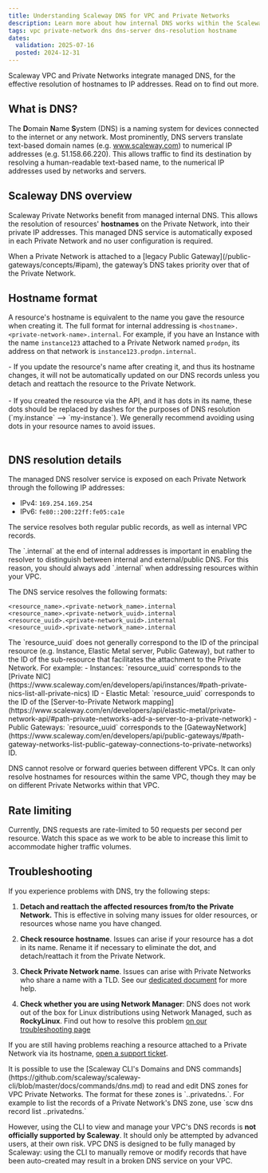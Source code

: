 ```yaml
---
title: Understanding Scaleway DNS for VPC and Private Networks
description: Learn more about how internal DNS works within the Scaleway ecosystem, and how to ensure your infrastructure is using DNS efficiently.
tags: vpc private-network dns dns-server dns-resolution hostname
dates:
  validation: 2025-07-16
  posted: 2024-12-31
---
```


Scaleway VPC and Private Networks integrate managed DNS, for the effective resolution of hostnames to IP addresses. Read on to find out more.

## What is DNS?

The **D**omain **N**ame **S**ystem (DNS) is a naming system for devices connected to the internet or any network. Most prominently, DNS servers translate text-based domain names (e.g. www.scaleway.com) to numerical IP addresses (e.g. 51.158.66.220). This allows traffic to find its destination by resolving a human-readable text-based name, to the numerical IP addresses used by networks and servers.

## Scaleway DNS overview

Scaleway Private Networks benefit from managed internal DNS. This allows the resolution of resources' **hostnames** on the Private Network, into their private IP addresses. This managed DNS service is automatically exposed in each Private Network and no user configuration is required.

<Message type="note">
When a Private Network is attached to a [legacy Public Gateway](/public-gateways/concepts/#ipam), the gateway’s DNS takes priority over that of the Private Network.
</Message>

## Hostname format

A resource's hostname is equivalent to the name you gave the resource when creating it. The full format for internal addressing is `<hostname>.<private-network-name>.internal`. For example, if you have an Instance with the name `instance123` attached to a Private Network named `prodpn`, its address on that network is `instance123.prodpn.internal`.

<Message type="tip">
- If you update the resource's name after creating it, and thus its hostname changes, it will not be automatically updated on our DNS records unless you detach and reattach the resource to the Private Network. <br/><br/>
- If you created the resource via the API, and it has dots in its name, these dots should be replaced by dashes for the purposes of DNS resolution (`my.instance` --> `my-instance`). We generally recommend avoiding using dots in your resource names to avoid issues.<br/><br/>
</Message>

## DNS resolution details

The managed DNS resolver service is exposed on each Private Network through the following IP addresses:

- IPv4: `169.254.169.254`
- IPv6: `fe80::200:22ff:fe05:ca1e`

The service resolves both regular public records, as well as internal VPC records.

<Message type="tip">
The `.internal` at the end of internal addresses is important in enabling the resolver to distinguish between internal and external/public DNS. For this reason, you should always add `.internal` when addressing resources within your VPC.
</Message>

The DNS service resolves the following formats:

```
<resource_name>.<private-network_name>.internal
<resource_name>.<private-network_uuid>.internal
<resource_uuid>.<private-network_uuid>.internal
<resource_uuid>.<private-network_name>.internal
```

<Message type="tip">
The `resource_uuid` does not generally correspond to the ID of the principal resource (e.g. Instance, Elastic Metal server, Public Gateway), but rather to the ID of the sub-resource that facilitates the attachment to the Private Network. For example:
- Instances: `resource_uuid` corresponds to the [Private NIC](https://www.scaleway.com/en/developers/api/instances/#path-private-nics-list-all-private-nics) ID
- Elastic Metal: `resource_uuid` corresponds to the ID of the [Server-to-Private Network mapping](https://www.scaleway.com/en/developers/api/elastic-metal/private-network-api/#path-private-networks-add-a-server-to-a-private-network)
- Public Gateways: `resource_uuid` corresponds to the [GatewayNetwork](https://www.scaleway.com/en/developers/api/public-gateways/#path-gateway-networks-list-public-gateway-connections-to-private-networks) ID.
</Message>

DNS cannot resolve or forward queries between different VPCs. It can only resolve hostnames for resources within the same VPC, though they may be on different Private Networks within that VPC.

## Rate limiting

Currently, DNS requests are rate-limited to 50 requests per second per resource. Watch this space as we work to be able to increase this limit to accommodate higher traffic volumes.

## Troubleshooting

If you experience problems with DNS, try the following steps:

1. **Detach and reattach the affected resources from/to the Private Network.** This is effective in solving many issues for older resources, or resources whose name you have changed.

2. **Check resource hostname**. Issues can arise if your resource has a dot in its name. Rename it if necessary to eliminate the dot, and detach/reattach it from the Private Network.

3. **Check Private Network name**. Issues can arise with Private Networks who share a name with a TLD. See our [dedicated document](/vpc/troubleshooting/pn-name/) for more help.

4. **Check whether you are using Network Manager**: DNS does not work out of the box for Linux distributions using Network Managed, such as **RockyLinux**. Find out how to resolve this problem [on our troubleshooting page](/vpc/troubleshooting/pn-name/#distributions-running-network-manager)

If you are still having problems reaching a resource attached to a Private Network via its hostname, [open a support ticket](https://console.scaleway.com/support).

<Message type="important">
It is possible to use the [Scaleway CLI's Domains and DNS commands](https://github.com/scaleway/scaleway-cli/blob/master/docs/commands/dns.md) to read and edit DNS zones for VPC Private Networks. The format for these zones is `<Private_Network_ID>.<VPC_ID>.privatedns.`. For example to list the records of a Private Network's DNS zone, use `scw dns record list <Private_Network_ID>.<VPC_ID>.privatedns.`

However, using the CLI to view and manage your VPC's DNS records is **not officially supported by Scaleway**. It should only be attempted by advanced users, at their own risk. VPC DNS is designed to be fully managed by Scaleway: using the CLI to manually remove or modify records that have been auto-created may result in a broken DNS service on your VPC.
</Message>